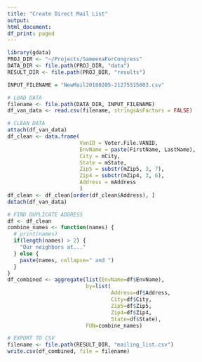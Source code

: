 ```yaml
---
title: "Create Direct Mail List"
output:
html_document:
df_print: paged
---
```


```r
library(gdata)
PROJ_DIR <- "~/Projects/SameenaForCongress"
DATA_DIR <- file.path(PROJ_DIR, "data")
RESULT_DIR <- file.path(PROJ_DIR, "results")

INPUT_FILENAME = "NewMail20180205-21275515603.csv"
```

```r
# LOAD DATA
filename <- file.path(DATA_DIR, INPUT_FILENAME)
df_van_data <- read.csv(filename, stringsAsFactors = FALSE)
```

```r
# CLEAN DATA
attach(df_van_data)
df_clean <- data.frame(
                       VanID = Voter.File.VANID,
                       EnvName = paste(FirstName, LastName),
                       City = mCity,
                       State = mState,
                       Zip5 = substr(mZip5, 3, 7),
                       Zip4 = substr(mZip4, 3, 6),
                       Address = mAddress
                       )
df_clean <- df_clean[order(df_clean$Address), ]
detach(df_van_data)
```

```r
# FIND DUPLICATE ADDRESS
df <- df_clean
combine_names <- function(names) {
  # print(names)
  if(length(names) > 2) {
    "Our neighbors at..."
  } else {
    paste(names, collapse=" and ")
  }
}
df_combined <- aggregate(list(EnvName=df$EnvName),
                         by=list(
                                 Address=df$Address,
                                 City=df$City,
                                 Zip5=df$Zip5,
                                 Zip4=df$Zip4,
                                 State=df$State),
                         FUN=combine_names)
```


```r
# EXPORT TO CSV
filename <- file.path(RESULT_DIR, "mailing_list.csv")
write.csv(df_combined, file = filename)
```
